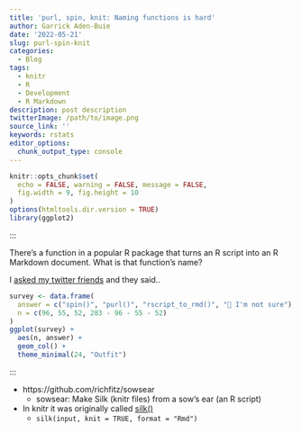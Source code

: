 ```yaml
---
title: 'purl, spin, knit: Naming functions is hard'
author: Garrick Aden-Buie
date: '2022-05-21'
slug: purl-spin-knit
categories:
  - Blog
tags:
  - knitr
  - R
  - Development
  - R Markdown
description: post description
twitterImage: /path/to/image.png
source_link: ''
keywords: rstats
editor_options:
  chunk_output_type: console
---
```


<!-- Links -->

```r
knitr::opts_chunk$set(
  echo = FALSE, warning = FALSE, message = FALSE,
  fig.width = 9, fig.height = 10
)
options(htmltools.dir.version = TRUE)
library(ggplot2)
```

:::

There's a function in a popular R package that turns an R script
into an R Markdown document.
What is that function's name?

I [asked my twitter friends](https://twitter.com/grrrck/status/1527048719404830720)
and they said..

```r
survey <- data.frame(
  answer = c("spin()", "purl()", "rscript_to_rmd()", "🤔 I'm not sure"),
  n = c(96, 55, 52, 283 - 96 - 55 - 52)
)
ggplot(survey) +
  aes(n, answer) +
  geom_col() +
  theme_minimal(24, "Outfit")
```

:::


- https://github.com/richfitz/sowsear
  - sowsear: Make Silk (knitr files) from a sow's ear (an R script)
- In knitr it was originally called [silk()](https://github.com/yihui/knitr/commit/20d691148d0fd7de4ccd2809a307429e78f68f17)
  - `silk(input, knit = TRUE, format = "Rmd")`
